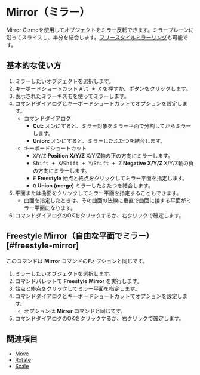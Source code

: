 
# Mirror（ミラー）

<Reference shortcut="Alt + X" command="Mirror" button="コマンドバー右"  buttonIcon='button-mirror'/>

Mirror Gizmoを使用してオブジェクトをミラー反転できます。ミラープレーンに沿ってスライスし、半分を結合します。[フリースタイルミラーリング](#freestyle-mirror)も可能です。

## 基本的な使い方

1. ミラーしたいオブジェクトを選択します。
2. キーボードショートカット <kbd>Alt + X</kbd> を押すか、ボタンをクリックします。
3. 表示されたミラーギズモを使ってミラーします。
4. コマンドダイアログとキーボードショートカットでオプションを設定します。
   - <Kst>コマンドダイアログ</Kst>
      - **Cut:** オンにすると、ミラー対象をミラー平面で分割してからミラーします。
      - **Union:** オンにすると、ミラーしたふたつを結合します。
   - <Kst>キーボードショートカット</Kst>
      - <kbd>X</kbd>/<kbd>Y</kbd>/<kbd>Z</kbd> **Position X/Y/Z** X/Y/Z軸の正の方向にミラーします。
      - <kbd>Shift + X</kbd>/<kbd>Shift + Y</kbd>/<kbd>Shift + Z</kbd> **Negative X/Y/Z** X/Y/Z軸の負の方向にミラーします。
      - <kbd>F</kbd> **Freestyle** 始点と終点をクリックしてミラー平面を指定します。
      - <kbd>Q</kbd> **Union (merge)** ミラーしたふたつを結合します。
5. 平面または曲面をクリックしてミラー平面を指定することもできます。
   - 曲面を指定したときは、その曲面の法線に垂直で曲面に接する平面がミラー平面になります。
6. コマンドダイアログのOKをクリックするか、右クリックで確定します。 

## Freestyle Mirror（自由な平面でミラー）[#freestyle-mirror]

このコマンドは **Mirror** コマンドの<kbd>F</kbd>オプションと同じです。

1. ミラーしたいオブジェクトを選択します。
2. コマンドパレットで **Freestyle Mirror** を実行します。
3. 始点と終点をクリックしてミラー平面を指定します。
4. コマンドダイアログとキーボードショートカットでオプションを設定します。
   - オプションは **Mirror** コマンドと同じです。
5. コマンドダイアログのOKをクリックするか、右クリックで確定します。

<VideoPlayer fileName="freestyle-mirror"/>

## 関連項目
- [Move](move)
- [Rotate](rotate)
- [Scale](scale)
